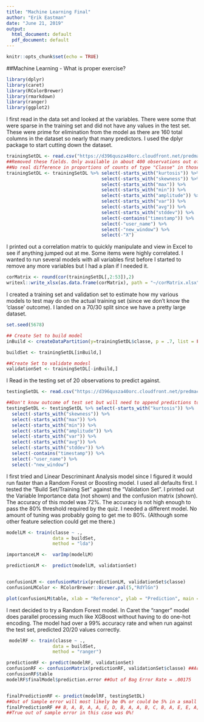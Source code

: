 ```yaml
---
title: "Machine Learning Final"
author: "Erik Eastman"
date: "June 21, 2019"
output:
  html_document: default
  pdf_document: default
---
```


```r
knitr::opts_chunk$set(echo = TRUE)
```
##Machine Learning - What is proper exercise?

```r
library(dplyr)
library(caret)
library(RColorBrewer)
library(rmarkdown)
library(ranger)
library(ggplot2)
```


I first read in the data set and looked at the variables. There were some that were sparse in the training set and did not have any values in the test set. These were prime for elimination from the model as there are 160 total columns in the dataset so nearly that many predictors. I used the dplyr package to start cutting down the dataset.

```r
trainingSetDL <- read.csv("https://d396qusza40orc.cloudfront.net/predmachlearn/pml-training.csv")
##Removed these fields. Only available in about 400 observations out of 19K. Reduces possible predictors from 159 to 59.
##No real difference in proportions of counts of type "Classe" in those with "Window_New" = Yes to overall population.
trainingSetDL <- trainingSetDL %>% select(-starts_with("kurtosis")) %>%
                                   select(-starts_with("skewness")) %>% 
                                   select(-starts_with("max")) %>%
                                   select(-starts_with("min")) %>%
                                   select(-starts_with("amplitude")) %>%
                                   select(-starts_with("var")) %>%
                                   select(-starts_with("avg")) %>%
                                   select(-starts_with("stddev")) %>%
                                   select(-contains("timestamp")) %>%
                                   select(-"user_name") %>%
                                   select(-"new_window") %>%
                                   select(-"X")
```


I printed out a correlation matrix to quickly manipulate and view in Excel to see if anything jumped out at me. Some items were highly correlated. I wanted to run several models with all variables first before I started to remove any more variables but I had a plan if I needed it.

```r
corMatrix <- round(cor(trainingSetDL[,2:53]),2)
writexl::write_xlsx(as.data.frame(corMatrix), path = "~/corMatrix.xlsx")
```

I created a training set and validation set to estimate how my various models to test may do on the actual training set (since we don't know the 'classe' outcome). I landed on a 70/30 split since we have a pretty large dataset.

```r
set.seed(5678)

## Create Set to build model
inBuild <- createDataPartition(y=trainingSetDL$classe, p = .7, list = FALSE)

buildSet <- trainingSetDL[inBuild,] 

##Create Set to validate modesl
validationSet <- trainingSetDL[-inBuild,]

```



I Read in the testing set of 20 observations to predict against.

```r
testingSetDL <- read.csv("https://d396qusza40orc.cloudfront.net/predmachlearn/pml-testing.csv")

##Don't know outcome of test set but will need to append predictions to this set for peer scoring
testingSetDL <- testingSetDL %>% select(-starts_with("kurtosis")) %>%
  select(-starts_with("skewness")) %>% 
  select(-starts_with("max")) %>%
  select(-starts_with("min")) %>%
  select(-starts_with("amplitude")) %>%
  select(-starts_with("var")) %>%
  select(-starts_with("avg")) %>%
  select(-starts_with("stddev")) %>%
  select(-contains("timestamp")) %>%
  select(-"user_name") %>%
  select(-"new_window")
```


I first tried and Linear Descriminant Analysis model since I figured it would run faster than a Random Forest or Boosting model. I used all defaults first. I tested the "Build Set/Training Set" against the "Validation Set". I printed out the Variable Importance data (not shown) and the confusion matrix (shown). The accuracy of this model was 72%. The accuracy is not high enough to pass the 80% threshold required by the quiz. I needed a different model. No amount of tuning was probably going to get me to 80%. (Although some other feature selection could get me there.)

```r
modelLM <- train(classe ~ .,
                 data = buildSet,
                 method = "lda")

importanceLM <-  varImp(modelLM)

predictionLM <-  predict(modelLM, validationSet)


confusionLM <- confusionMatrix(predictionLM, validationSet$classe) 
confusionLMColor <- RColorBrewer::brewer.pal(5,"RdYlGn")

plot(confusionLM$table, xlab = "Reference", ylab = "Prediction", main = "LDA Model Confusion Matrix", col = confusionLMColor)

```

I next decided to try a Random Forest model. In Caret the "ranger" model does parallel processing much like XGBoost without having to do one-hot encoding. The model had over a 99% accuracy rate and when run against the test set, predicted 20/20 values correctly.


```r
 modelRF <- train(classe ~ ., 
                 data = buildSet, 
                 method = "ranger")

predictionRF <- predict(modelRF, validationSet)
confusionRF <- confusionMatrix(predictionRF, validationSet$classe) ##Accuracy of 99%
confusionRF$table
modelRF$finalModel$prediction.error ##Out of Bag Error Rate = .00175 


finalPredictionRF <- predict(modelRF, testingSetDL)
##Out of Sample error will most likely be 0% or could be 5% in a small fraction of cases.
finalPredictionRF ## B, A, B, A, A, E, D, B, A, A, B, C, B, A, E, E, A, B, B, B = 20/20 on quiz
##True out of sample error in this case was 0%!
 
```



